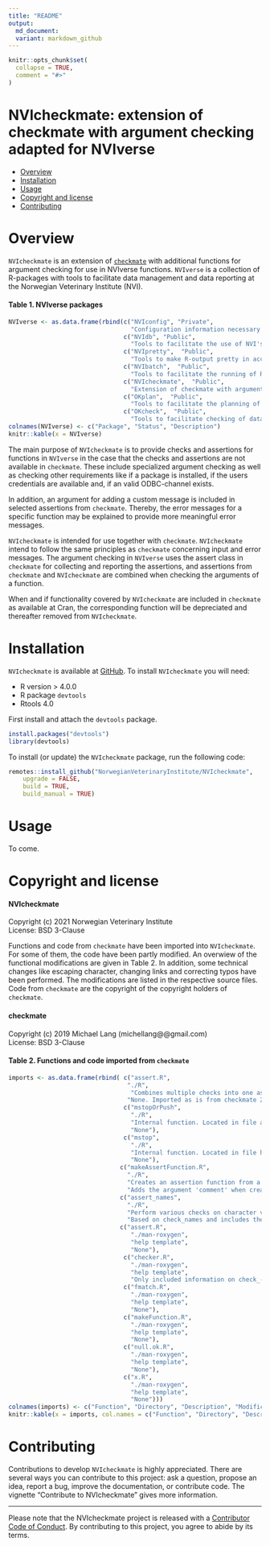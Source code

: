 ```yaml
--- 
title: "README"
output: 
  md_document:
  variant: markdown_github
---
```


```r
knitr::opts_chunk$set(
  collapse = TRUE,
  comment = "#>"
)
```

NVIcheckmate: extension of checkmate with argument checking adapted for NVIverse
================

<!-- README.md is generated from README.Rmd. Please edit that file -->

  - [Overview](#overview)
  - [Installation](#installation)
  - [Usage](#usage)
  - [Copyright and license](#copyright-and-license)
  - [Contributing](#contributing)

# Overview
`NVIcheckmate` is an extension of [`checkmate`](https://CRAN.R-project.org/package=checkmate) with additional functions for argument checking for use in NVIverse functions. `NVIverse` is a collection of R-packages with tools to facilitate data management and data reporting at the Norwegian Veterinary Institute (NVI). 

####  Table 1. NVIverse packages
```r
NVIverse <- as.data.frame(rbind(c("NVIconfig", "Private",
                                  "Configuration information necessary for some NVIverse functions"),
                                c("NVIdb", "Public",
                                  "Tools to facilitate the use of NVI's databases"),
                                c("NVIpretty",  "Public",
                                  "Tools to make R-output pretty in accord with NVI's graphical profile"),
                                c("NVIbatch",  "Public",
                                  "Tools to facilitate the running of R-scripts in batch mode at NVI"),
                                c("NVIcheckmate",  "Public",
                                  "Extension of checkmate with argument checking adapted for NVIverse"),
                                c("OKplan",  "Public",
                                  "Tools to facilitate the planning of surveillance programmes for the NFSA"),
                                c("OKcheck",  "Public",
                                  "Tools to facilitate checking of data from national surveillance programmes")))
colnames(NVIverse) <- c("Package", "Status", "Description")
knitr::kable(x = NVIverse)
```

The main purpose of `NVIcheckmate` is to provide checks and assertions for functions 
in `NVIverse` in the case that the checks and assertions are not available in `checkmate`. 
These include specialized argument checking as well as checking other requirements 
like if a package is installed, if the users credentials are available and, if an 
valid ODBC-channel exists.

In addition, an argument for adding a custom message is included in selected assertions 
from `checkmate`. Thereby, the error messages for a specific function may be explained 
to provide more meaningful error messages.

`NVIcheckmate` is intended for use together with `checkmate`. `NVIcheckmate` intend 
to follow the same principles as `checkmate` concerning input and error messages. 
The argument checking in `NVIverse` uses the assert class in `checkmate` for 
collecting and reporting the assertions, and assertions from `checkmate` and 
`NVIcheckmate` are combined when checking the arguments of a function.

When and if functionality covered by `NVIcheckmate` are included in `checkmate` 
as available at Cran, the corresponding function will be depreciated and thereafter 
removed from `NVIcheckmate`. 

# Installation
`NVIcheckmate` is available at [GitHub](https://github.com/NorwegianVeterinaryInstitute). 
To install `NVIcheckmate` you will need:

- R version > 4.0.0
- R package `devtools`
- Rtools 4.0

First install and attach the `devtools` package.  

``` r
install.packages("devtools")
library(devtools)
```

To install (or update) the `NVIcheckmate` package, run the following code:

``` r
remotes::install_github("NorwegianVeterinaryInstitute/NVIcheckmate", 
	upgrade = FALSE, 
	build = TRUE,
	build_manual = TRUE)
```

# Usage
To come.

# Copyright and license

#### NVIcheckmate
Copyright (c) 2021 Norwegian Veterinary Institute  
License: BSD 3-Clause  
  
Functions and code from `checkmate` have been imported into `NVIcheckmate`. For some of 
them, the code have been partly modified. An overwiew of the functional modifications are 
given in Table 2. In addition, some technical changes like escaping character, changing 
links and correcting typos have been performed. The modifications are listed in the respective 
source files. Code from `checkmate` are the copyright of the copyright holders of `checkmate`.
  
#### checkmate
Copyright (c) 2019 Michael Lang (michellang@@gmail.com)  
License: BSD 3-Clause  
  
#### Table 2. Functions and code imported from `checkmate`

```r
imports <- as.data.frame(rbind( c("assert.R", 
                                 "./R",
                                  "Combines multiple checks into one assertion",
                                 "None. Imported as is from checkmate 2.1.0 at Github to include argument 'add'"),
                                c("mstopOrPush",  
                                  "./R",
                                  "Internal function. Located in file assert.R",
                                  "None"),
                                c("mstop",  
                                  "./R",
                                  "Internal function. Located in file helper.R",
                                  "None"),
                               c("makeAssertFunction.R", 
                                 "./R",
                                 "Creates an assertion function from a check function",
                                 "Adds the argument 'comment' when creating an assertion function"),
                               c("assert_names", 
                                 "./R",
                                 "Perform various checks on character vectors, usually names",
                                 "Based on check_names and includes the argument 'comment'"),
                               c("assert.R",  
                                  "./man-roxygen",
                                  "help template",
                                  "None"),
                                c("checker.R",  
                                  "./man-roxygen",
                                  "help template",
                                  "Only included information on check_- and assert_-functions, the rest were removed"),
                                c("fmatch.R",  
                                  "./man-roxygen",
                                  "help template",
                                  "None"),
                                c("makeFunction.R",  
                                  "./man-roxygen",
                                  "help template",
                                  "None"),
                                c("null.ok.R",  
                                  "./man-roxygen",
                                  "help template",
                                  "None"),
                                c("x.R",  
                                  "./man-roxygen",
                                  "help template",
                                  "None")))
colnames(imports) <- c("Function", "Directory", "Description", "Modification")
knitr::kable(x = imports, col.names = c("Function", "Directory", "Description", "Functional modifications")) 
```

# Contributing

Contributions to develop `NVIcheckmate` is highly appreciated. There are several 
ways you can contribute to this project: ask a question, propose an idea, report 
a bug, improve the documentation, or contribute code. The vignette 
"Contribute to NVIcheckmate" gives more information.

-----

Please note that the NVIcheckmate project is released with a [Contributor Code of Conduct](https://contributor-covenant.org/version/2/0/CODE_OF_CONDUCT.html). By 
contributing to this project, you agree to abide by its terms.
